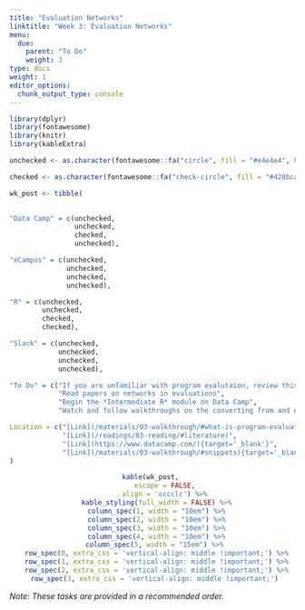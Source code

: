 ```yaml
---
title: "Evaluation Networks"
linktitle: "Week 3: Evaluation Networks"
menu:
  due:
    parent: "To Do"
    weight: 3
type: docs
weight: 1
editor_options: 
  chunk_output_type: console
---
```


```r
library(dplyr)
library(fontawesome)
library(knitr)
library(kableExtra)
```

```r
unchecked <- as.character(fontawesome::fa("circle", fill = "#e4e4e4", height = "15px"))

checked <- as.character(fontawesome::fa("check-circle", fill = "#428bca", height = "15px"))

wk_post <- tibble(
  

"Data Camp" = c(unchecked,
                unchecked,
                checked,
                unchecked),

"eCampus" = c(unchecked,
              unchecked,
              unchecked,
              unchecked),

"R" = c(unchecked,
        unchecked,
        checked,
        checked),

"Slack" = c(unchecked,
            unchecked, 
            unchecked, 
            unchecked),

"To Do" = c("If you are unfamiliar with program evalutaion, review this basic introduction",
            "Read papers on networks in evaluations",
            "Begin the *Intermediate R* module on Data Camp",
            "Watch and follow walkthroughs on the converting from and edgelist to adjacency matrix and back again"),

Location = c("[Link](/materials/03-walkthrough/#what-is-program-evaluation){target='_blank'}",
             "[Link](/readings/03-reading/#literature)",
             "[Link](https://www.datacamp.com/){target='_blank'}",
             "[Link](/materials/03-walkthrough/#snippets){target='_blank'}")
)
```

<center>
```r
kable(wk_post, 
      escape = FALSE,
      align = 'cccclc') %>%
  kable_styling(full_width = FALSE) %>%
  column_spec(1, width = "10em") %>%
  column_spec(2, width = "10em") %>%
  column_spec(3, width = "10em") %>%
  column_spec(4, width = "10em") %>%
  column_spec(5, width = "15em") %>% 
  row_spec(0, extra_css = 'vertical-align: middle !important;') %>%
  row_spec(1, extra_css = 'vertical-align: middle !important;') %>%
  row_spec(2, extra_css = 'vertical-align: middle !important;') %>%
  row_spec(3, extra_css = 'vertical-align: middle !important;') 
```
</center>

*Note: These tasks are provided in a recommended order.*
